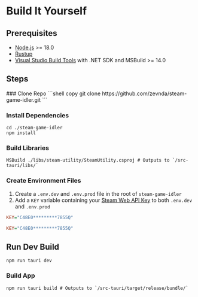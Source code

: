 
# Build It Yourself

## Prerequisites
* [Node.js](https://nodejs.org/en/download/prebuilt-installer) >= 18.0
* [Rustup](https://www.rust-lang.org/tools/install)
* [Visual Studio Build Tools](https://visualstudio.microsoft.com/visual-cpp-build-tools/) with .NET SDK and MSBuild >= 14.0

## Steps

<Steps>
### Clone Repo
```shell copy
git clone https://github.com/zevnda/steam-game-idler.git
```

### Install Dependencies

```shell copy
cd ./steam-game-idler
npm install
```

### Build Libraries

```shell copy
MSBuild ./libs/steam-utility/SteamUtility.csproj # Outputs to `/src-tauri/libs/`
```

### Create Environment Files

1. Create a `.env.dev` and `.env.prod` file in the root of `steam-game-idler`
2. Add a `KEY` variable containing your [Steam Web API Key](https://steamcommunity.com/dev/apikey) to both `.env.dev` and `.env.prod`

<FileTree>
    <FileTree.Folder name="steam-game-idler" defaultOpen>
        <FileTree.Folder name="public" />
        <FileTree.Folder name="libs" />
        <FileTree.Folder name="src" defaultOpen>
            <FileTree.Folder name="pages" />
            <FileTree.Folder name="components" />
        </FileTree.Folder>
        <FileTree.Folder name="src-tauri" defaultOpen>
            <FileTree.Folder name="tauri.conf.json" />
        </FileTree.Folder>
        <FileTree.File name=".env.dev" />
        <FileTree.File name=".env.prod" />
        <FileTree.File name="package-lock.json" />
        <FileTree.File name="package.json" />
    </FileTree.Folder>
</FileTree>

```ini filename=".env.dev" copy showLineCount
KEY="C48E0*********7855Q"
```

```ini filename=".env.prod" copy showLineCount
KEY="C48E0*********7855Q"
```

## Run Dev Build

```shell copy
npm run tauri dev
```

### Build App

```shell copy
npm run tauri build # Outputs to `/src-tauri/target/release/bundle/`
```
</Steps>

